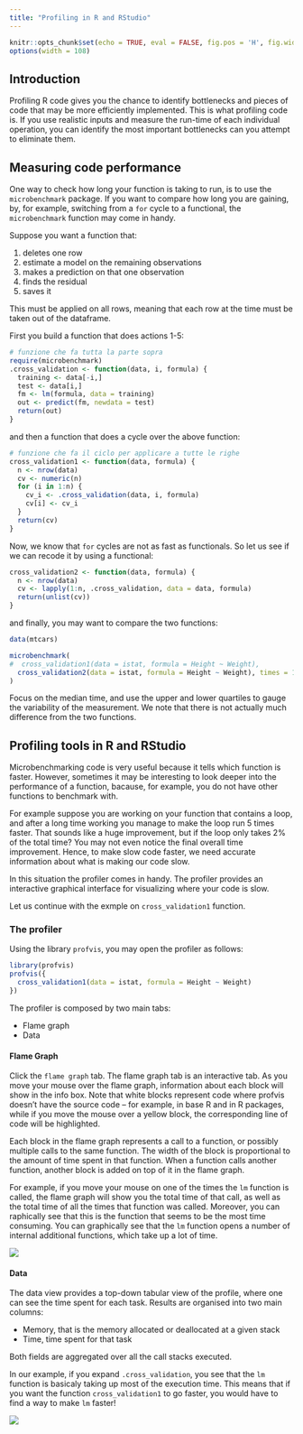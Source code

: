 ```yaml
---
title: "Profiling in R and RStudio"
---
```



```r
knitr::opts_chunk$set(echo = TRUE, eval = FALSE, fig.pos = 'H', fig.width = 4, fig.height = 3)
options(width = 108)
```


## Introduction

Profiling R code gives you the chance to identify bottlenecks and pieces of code that may be more efficiently implemented. This is what profiling code is. If you use realistic inputs and measure the run-time of each individual operation, you can identify the most important bottlenecks can you attempt to eliminate them. 

## Measuring code performance

One way to check how long your function is taking to run, is to use the `microbenchmark` package. If you want to compare how long you are gaining, by, for example, switching from a `for` cycle to a functional, the `microbenchmark` function may come in handy. 

Suppose you want a function that:

1. deletes one row
2. estimate a model on the remaining observations
3. makes a prediction on that one observation
4. finds the residual 
5. saves it

This must be applied on all rows, meaning that each row at the time must be taken out of the dataframe.

First you build a function that does actions 1-5:

```r
# funzione che fa tutta la parte sopra
require(microbenchmark)
.cross_validation <- function(data, i, formula) {
  training <- data[-i,]
  test <- data[i,]
  fm <- lm(formula, data = training)
  out <- predict(fm, newdata = test)
  return(out)
}

```

and then a function that does a cycle over the above function:

```r
# funzione che fa il ciclo per applicare a tutte le righe
cross_validation1 <- function(data, formula) {
  n <- nrow(data)
  cv <- numeric(n)
  for (i in 1:n) {
    cv_i <- .cross_validation(data, i, formula)
    cv[i] <- cv_i
  }
  return(cv)
}
```

Now, we know that `for` cycles are not as fast as functionals. So let us see if we can recode it by using a functional:

```r
cross_validation2 <- function(data, formula) {
  n <- nrow(data)
  cv <- lapply(1:n, .cross_validation, data = data, formula)
  return(unlist(cv))
}

```

and finally, you may want to compare the two functions:

```r

data(mtcars)

microbenchmark(
#  cross_validation1(data = istat, formula = Height ~ Weight),
  cross_validation2(data = istat, formula = Height ~ Weight), times = 10
)
```


Focus on the median time, and use the upper and lower quartiles to gauge the variability of the measurement. We note that there is not actually much difference from the two functions.


## Profiling tools in R and RStudio

Microbenchmarking code is very useful because it tells which function is faster. However, sometimes it may be interesting to look deeper into the performance of a function, bacause, for example, you do not have other functions to benchmark with. 

For example suppose you are working on your function that contains a loop, and after a long time working you manage to make the loop run 5 times faster. That sounds like a huge improvement, but if the loop only takes 2% of the total time? You may not even notice the final overall time improvement. Hence, to make slow code faster, we need accurate information about what is making our code slow.

In this situation the profiler comes in handy. The profiler provides an interactive graphical interface for visualizing where your code is slow.

Let us continue with the exmple on `cross_validation1` function.

### The profiler

Using the library `profvis`, you may open the profiler as follows:


```r

library(profvis)
profvis({
  cross_validation1(data = istat, formula = Height ~ Weight)
})

```


The profiler is composed by two main tabs:

* Flame graph
* Data


#### Flame Graph

Click the `flame graph` tab. The flame graph tab is an interactive tab. As you move your mouse over the flame graph, information about each block will show in the info box. Note that white blocks represent code where profvis doesn’t have the source code – for example, in base R and in R packages, while if you move the mouse over a yellow block, the corresponding line of code will be highlighted. 

Each block in the flame graph represents a call to a function, or possibly multiple calls to the same function. The width of the block is proportional to the amount of time spent in that function. When a function calls another function, another block is added on top of it in the flame graph. 

For example, if you move your mouse on one of the times the `lm` function is called, the flame graph will show you the total time of that call, as well as the total time of all the times that function was called. Moreover, you can raphically see that this is the function that seems to be the most time consuming. You can graphically see that the `lm` function opens a number of internal additional functions, which take up a lot of time. 

![](./images/profile-flame.png)


#### Data

The data view provides a top-down tabular view of the profile, where one can see the time spent for each task. Results are organised into two main columns:

* Memory, that is the memory allocated or deallocated at a given stack
* Time, time spent for that task

Both fields are aggregated over all the call stacks executed.

In our example, if you expand `.cross_validation`, you see that the `lm` function is basicaly taking up most of the execution time. This means that if you want the function `cross_validation1` to go faster, you would have to find a way to make `lm` faster!


![](./images/profile-data.png)
